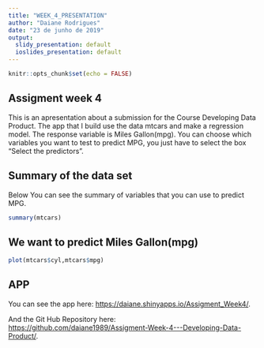 ---
title: "WEEK_4_PRESENTATION"
author: "Daiane Rodrigues"
date: "23 de junho de 2019"
output:
  slidy_presentation: default
  ioslides_presentation: default
---

```{r setup, include=FALSE}
knitr::opts_chunk$set(echo = FALSE)
```

## Assigment week 4 

This is an apresentation about a submission for the Course Developing Data Product. 
The app that I build use the data mtcars and make a regression model. The response variable is Miles Gallon(mpg). You can choose which variables you want to test to predict MPG, you just have to select the box "Select the predictors". 

## Summary of the data set
Below You can see the summary of variables that you can use to predict MPG.  

```{r cars, echo = TRUE}
summary(mtcars)
```

## We want to predict Miles Gallon(mpg)

```{r pressure}
plot(mtcars$cyl,mtcars$mpg)
```

## APP 
You can see the app here: <https://daiane.shinyapps.io/Assigment_Week4/>.

And the Git Hub Repository here: <https://github.com/daiane1989/Assigment-Week-4---Developing-Data-Product/>.


